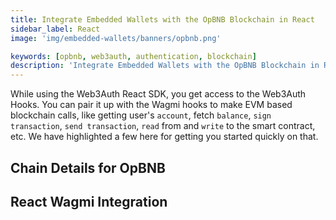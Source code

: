 ```yaml
---
title: Integrate Embedded Wallets with the OpBNB Blockchain in React
sidebar_label: React
image: 'img/embedded-wallets/banners/opbnb.png'

keywords: [opbnb, web3auth, authentication, blockchain]
description: 'Integrate Embedded Wallets with the OpBNB Blockchain in React | Embedded Wallets'
---
```



While using the Web3Auth React SDK, you get access to the Web3Auth Hooks. You can pair it up with the Wagmi hooks to make EVM based blockchain calls, like getting user's `account`, fetch `balance`, `sign transaction`, `send transaction`, `read` from and `write` to the smart contract, etc. We have highlighted a few here for getting you started quickly on that.

## Chain Details for OpBNB

<ChainDetailsOpBnb />

## React Wagmi Integration

<ReactWagmiIntegration />
